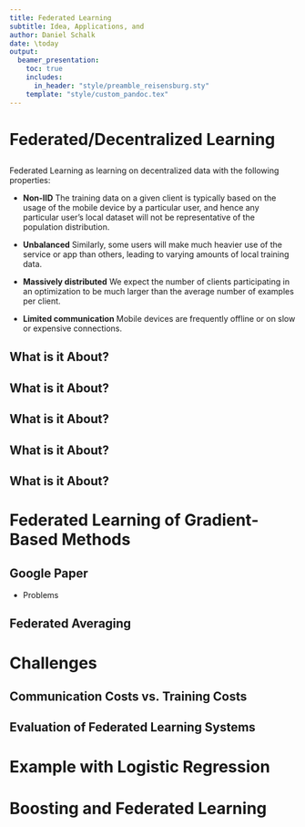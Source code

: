 ```yaml
---
title: Federated Learning
subtitle: Idea, Applications, and 
author: Daniel Schalk
date: \today
output:
  beamer_presentation:
    toc: true
    includes:
      in_header: "style/preamble_reisensburg.sty"
    template: "style/custom_pandoc.tex"
---
```


# Federated/Decentralized Learning

##

\addtocounter{framenumber}{-1}

Federated Learning as learning on decentralized data with the following properties:

-   **Non-IID** The training data on a given client is typically based on the usage of the mobile device by a particular user, and hence any particular user’s local dataset will not be representative of the population distribution.

-   **Unbalanced** Similarly, some users will make much heavier use of the service or app than others, leading to varying amounts of local training data.

-   **Massively distributed** We expect the number of clients participating in an optimization to be much larger than the average number of examples per client.

-   **Limited communication** Mobile devices are frequently offline or on slow or expensive connections.

## What is it About?

\includegraphics[width=\textwidth,page=1]{images/federated_learning.pdf}

## What is it About?

\includegraphics[width=\textwidth,page=2]{images/federated_learning.pdf}
\addtocounter{framenumber}{-1}

## What is it About?

\includegraphics[width=\textwidth,page=3]{images/federated_learning.pdf}
\addtocounter{framenumber}{-1}

## What is it About?

\includegraphics[width=\textwidth,page=4]{images/federated_learning.pdf}
\addtocounter{framenumber}{-1}

## What is it About?

\includegraphics[width=\textwidth,page=5]{images/federated_learning.pdf}
\addtocounter{framenumber}{-1}

# Federated Learning of Gradient-Based Methods

## Google Paper

-   Problems

## Federated Averaging


# Challenges

## Communication Costs vs. Training Costs

## Evaluation of Federated Learning Systems

# Example with Logistic Regression

##

# Boosting and Federated Learning

##